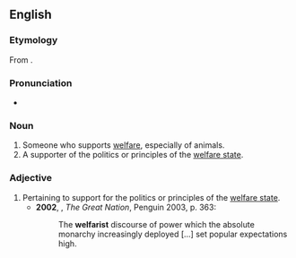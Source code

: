==English==

===Etymology===
From {{suffix|en|welfare|ist}}.

===Pronunciation===
* {{a|UK}} {{IPA|en|/ˈwɛlfɛːɹɪst/}}

===Noun===
{{en-noun}}

# Someone who supports [[welfare]], especially of animals.
# A supporter of the politics or principles of the [[welfare state]].

===Adjective===
{{en-adj}}

# Pertaining to support for the politics or principles of the [[welfare state]].
#* '''2002''', {{w|Colin Jones (historian)|Colin Jones}}, ''The Great Nation'', Penguin 2003, p. 363:
#*: The '''welfarist''' discourse of power which the absolute monarchy increasingly deployed [...] set popular expectations high.